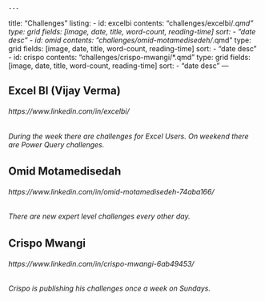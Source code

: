     ---
title: "Challenges"
listing:
    - id: excelbi
      contents: "challenges/excelbi/*.qmd"
      type: grid
      fields: [image, date, title, word-count, reading-time]
      sort:
        - "date desc"
    - id: omid
      contents: "challenges/omid-motamedisedeh/*.qmd"
      type: grid
      fields: [image, date, title, word-count, reading-time]
      sort:
        - "date desc"
    - id: crispo
      contents: "challenges/crispo-mwangi/*.qmd"
      type: grid
      fields: [image, date, title, word-count, reading-time]
      sort:
        - "date desc"
---


## Excel BI (Vijay Verma)
###### https://www.linkedin.com/in/excelbi/

###### During the week there are challenges for Excel Users. On weekend there are Power Query challenges.

:::{#excelbi}
:::


## Omid Motamedisedah 
###### https://www.linkedin.com/in/omid-motamedisedeh-74aba166/

###### There are new expert level challenges every other day.

:::{#omid}
:::


## Crispo Mwangi
###### https://www.linkedin.com/in/crispo-mwangi-6ab49453/

###### Crispo is publishing his challenges once a week on Sundays.

:::{#crispo}
:::